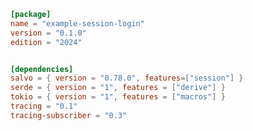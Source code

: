 
```toml  title="session-login/Cargo.toml"
[package]
name = "example-session-login"
version = "0.1.0"
edition = "2024"


[dependencies]
salvo = { version = "0.78.0", features=["session"] }
serde = { version = "1", features = ["derive"] }
tokio = { version = "1", features = ["macros"] }
tracing = "0.1"
tracing-subscriber = "0.3"
```